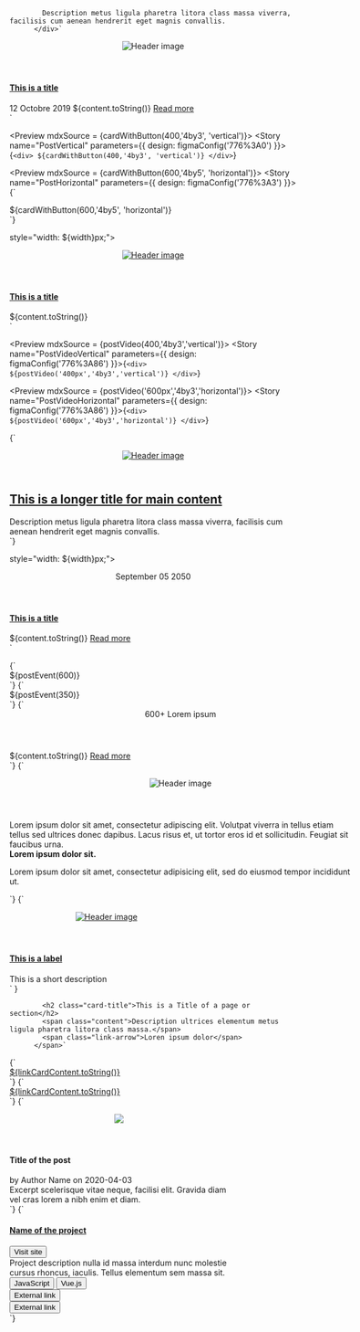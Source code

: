 
<Meta title="Layouts/Cards" />

            Description metus ligula pharetra litora class massa viverra, facilisis cum aenean hendrerit eget magnis convallis.
          </div>`

  <article class="card entry-post ${orientation}">
    <header class="card-image">
      <figure class="image is-${image_size}">
        <img src="http://placekitten.com/700/392" alt="Header image">
      </figure>
    </header>
    <div class="card-content with-button">
        <h4 class="card-title"><a href="#">This is a title</a></h4>
        <span class="subtitle">12 Octobre 2019</span>
        ${content.toString()}
        <a href="#" class="button is-primary">Read more</a>
    </div>
  </article>
</div>`

<Preview mdxSource = {cardWithButton(400,'4by3', 'vertical')}>
  <Story name="PostVertical" parameters={{
    design: figmaConfig('776%3A0')
  }}>{`
    <div>
      ${cardWithButton(400,'4by3', 'vertical')}
    </div>
  `}</Story>
</Preview>

<Preview mdxSource = {cardWithButton(600,'4by5', 'horizontal')}>
  <Story name="PostHorizontal" parameters={{
    design: figmaConfig('776%3A3')
  }}>{`
  <div>
    ${cardWithButton(600,'4by5', 'horizontal')}
  </div>
  `}</Story>
</Preview>

style="width: ${width}px;">
      <article class="card entry-post entry-video ${orientation} no-border">
        <header class="card-image">
          <a href="#">
            <figure class="image is-${image_size}">
              <img src="http://placekitten.com/700/392" alt="Header image">
            </figure>
          </a>
        </header>
        <div class="card-content">
          <h4 class="card-title"><a href="#">This is a title</a></h4>
         ${content.toString()}
        </div>
      </article>
    </div>`

<Preview mdxSource = {postVideo(400,'4by3','vertical')}>
  <Story name="PostVideoVertical" parameters={{
    design: figmaConfig('776%3A86')
  }}>{`
    <div>
    ${postVideo('400px','4by3','vertical')}
    </div>
  `}</Story>
</Preview>

<Preview mdxSource = {postVideo('600px','4by3','horizontal')}>
  <Story name="PostVideoHorizontal" parameters={{
    design: figmaConfig('776%3A86')
  }}>{`
    <div>
    ${postVideo('600px','4by3','horizontal')}
    </div>
  `}</Story>
</Preview>

<Preview>
  <Story name="PostVideoLarge" parameters={{
    design: figmaConfig('776%3A86')
  }}>{`
    <div style="width: 100%;">
      <article class="card entry-post entry-video horizontal large no-border">
        <header class="card-image">
          <a href="#">
            <figure class="image is-5by4">
              <img src="https://picsum.photos/id/433/700/392" alt="Header image">
            </figure>
          </a>
        </header>
        <div class="card-content">
          <h1 class="card-title"><a href="#">This is a longer title for main content</a></h1>
          <div class="content">
            Description metus ligula pharetra litora class massa viverra, facilisis cum aenean hendrerit eget magnis convallis.
          </div>
        </div>
      </article>
    </div>
  `}</Story>
</Preview>


style="width: ${width}px;">
      <article class="card entry-post entry-event horizontal">
        <header class="card-header">
          <div class="card-date">
            <span class="month">September</span>
            <span class="day">05</span>
            <span class="year">2050</span>
          </div>
        </header>
        <div class="card-content">
          <h4 class="card-title"><a href="#">This is a title</a></h4>
          ${content.toString()}
          <a href="#" class="read-more">Read more</a>
        </div>
      </article>
    </div>`

<Preview mdxSource = {postEvent(600)}>
  <Story name="PostEventWide" parameters={{
    design: figmaConfig('776%3A43')
  }}>{`
    <div>
    ${postEvent(600)}
    </div>
  `}</Story>
</Preview>

<Preview mdxSource = {postEvent(350)}>
  <Story name="PostEventNarrow" parameters={{
    design: figmaConfig('776%3A43')
  }}>{`
    <div>
    ${postEvent(350)}
    </div>
  `}</Story>
</Preview>

<Preview mdxSource = {content}>
  <Story name="PostStatistic" parameters={{
    design: figmaConfig('776%3A144')
  }}>{`
    <div style="width: 600px;">
      <article class="card entry-post entry-statistic horizontal no-border">
        <header class="card-header">
          <div class="card-statistic">
            <span class="number">600+</span>
            <span class="caption">Lorem ipsum</span>
          </div>
        </header>
        <div class="card-content">
         ${content.toString()}
          <a href="#" class="read-more">Read more</a>
        </div>
      </article>
    </div>
  `}</Story>
</Preview>

<Preview>
  <Story name="PostQuote" parameters={{
    design: figmaConfig('776%3A3')
  }}>{`
    <div style="width: 600px;">
      <article class="card entry-post entry-quote horizontal no-border">
        <header class="card-image">
          <figure class="image is-1by1">
            <img src="https://picsum.photos/id/433/96/96" alt="Header image">
          </figure>
        </header>
        <div class="card-content">
          <span class="quote"></span>
          <div class="content">
            Lorem ipsum dolor sit amet, consectetur adipiscing elit. Volutpat viverra in tellus etiam tellus sed ultrices donec dapibus. Lacus risus et, ut tortor eros id et sollicitudin. Feugiat sit faucibus urna.
            <div class="quote-author">
              <strong class="title"> Lorem ipsum dolor sit.</strong>
              <p class="description">Lorem ipsum dolor sit amet, consectetur adipisicing elit, sed do eiusmod tempor incididunt ut.</p>
            </div>
          </div>
        </div>
      </article>
    </div>
  `}</Story>
</Preview>

<Preview>
  <Story name="ImageTop" parameters={{
    design: figmaConfig('776%3A3')
  }}> {`
    <div style="width: 340px;">
      <article class="card entry-post entry-image vertical">
        <header class="card-image">
          <a href="#">
            <figure class="image is-4by5">
              <img src="https://picsum.photos/id/433/350/370" alt="Header image">
            </figure>
          </a>
        </header>
        <div class="card-content">
          <h4 class="card-title"><a href="#">This is a label</a></h4>
          <span class="subtitle">This is a short description</span>
        </div>
      </article>
    </div>`
  }</Story>
</Preview>

            <h2 class="card-title">This is a Title of a page or section</h2>
            <span class="content">Description ultrices elementum metus ligula pharetra litora class massa.</span>
            <span class="link-arrow">Loren ipsum dolor</span>
          </span>`

<Preview mdxSource = {linkCardContent}>
  <Story name="Link" parameters={{
    design: figmaConfig('776%3A122')
  }}>{`
    <div style="width: 400px;">
      <article class="card entry-post link no-border">
        <a href="#" class="has-background-dark-slate-blue">
          ${linkCardContent.toString()}
        </a>
      </article>
    </div>
  `}</Story>
</Preview>

<Preview mdxSource = {linkCardContent}>
  <Story name="LinkBorder" parameters={{
    design: figmaConfig('776%3A122')
  }}>{`
    <div style="width: 400px;">
      <article class="card entry-post link">
        <a href="#">
           ${linkCardContent.toString()}
        </a>
      </article>
    </div>
  `}</Story>
</Preview>

<Preview>
  <Story name="Blog entry horizontal" parameters={{
    design: figmaConfig('776%3A3')
  }}>{`
    <div style="width: 384px;" class="margin-normal">
      <article class="card entry-post horizontal no-border blog-entry">
        <header>
          <figure class="image blog-image">
            <img class="profile" src="demo/lion_dafrique.jpg">
          </figure>
        </header>
        <div class="blog-content">
          <h4 class="b-header">Title of the post</h4>
          <span class="blog-author">by <a>Author Name</a> on 2020-04-03</span>
          <div class="excerpt">
            Excerpt scelerisque vitae neque, facilisi elit. Gravida diam vel cras lorem a nibh enim et diam.
          </div>
        </div>
      </article>
    </div>
  `}</Story>
</Preview>

<Preview>
  <Story name="Project index" parameters={{
    design: figmaConfig('776%3A144')
  }}>{`
    <style>
      .project-index {
        width: 400px;
      }
    </style>
    <div class="project-index">
      <article class="card entry-post vertical project-index">
        <div class="card-content">
            <h4 class="card-title b-header"><a href="#">Name of the project</a></h4>
            <button class="button is-text tiny site-link">
              <span>Visit site</span>
              <i class="icon external-link"></i>
            </button>
            <div class="content">
              Project description nulla id massa interdum nunc molestie cursus rhoncus, iaculis. Tellus elementum sem massa sit.
            </div>
            <div class="labels">
              <button class="button tag">JavaScript</button>
              <button class="button tag">Vue.js</button>
            </div>
            <div class="external-links">
              <button class="button is-text tiny">
                <i class="icon external-link"></i>
                <span class="link-content">External link</span>
              </button>
              <br>
              <button class="button is-text tiny">
                <i class="icon external-link"></i>
                <span class="link-content">External link</span>
              </button>
            </div>
        </div>
      </article>
    </div>
  `}</Story>
</Preview>
